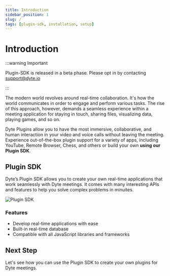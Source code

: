 ```yaml
---
title: Introduction
sidebar_position: 1
slug: /
tags: [plugin-sdk, installation, setup]
---
```


# Introduction

:::warning Important

Plugin-SDK is released in a beta phase. Please opt in by contacting
support@dyte.io

:::

The modern world revolves around real-time collaboration. It's how the world
communicates in order to engage and perform various tasks. The rise of this
approach, however, demands a seamless experience within a meeting application
for staying in touch, sharing files, visualizing data, playing games, and so on.

Dyte Plugins allow you to have the most immersive, collaborative, and human
interaction in your video and voice calls without leaving the meeting.
Experience out-of-the-box plugin support for a variety of apps, including
YouTube, Remote Browser, Chess, and others or build your own **using our Plugin
SDK**.

## Plugin SDK

Dyte’s Plugin SDK allows you to create your own real-time applications that work
seamlessly with Dyte meetings. It comes with many interesting APIs and features
to help you solve complex problems in minuites.

<img
  src="/static/plugin-sdk/plugin-sdk-cover.png"
  alt="Plugin SDK"
  className="cover-image"
/>

### Features

- Develop real-time applications with ease
- Built-in real-time database
- Compatible with all JavaScript libraries and frameworks

## Next Step

Let's see how you can use the Plugin SDK to create your own plugins for Dyte
meetings.
